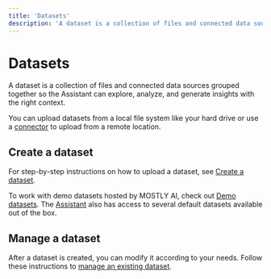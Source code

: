 ```yaml
---
title: 'Datasets'
description: 'A dataset is a collection of files and connected data sources grouped together so the Assistant can explore, analyze, and generate insights with the right context.'
---
```


# Datasets

A dataset is a collection of files and connected data sources grouped together so the Assistant can explore, analyze, and generate insights with the right context.

You can upload datasets from a local file system like your hard drive or use a [connector](./connector.mdx) to upload from a remote location.

## Create a dataset

For step-by-step instructions on how to upload a dataset, see [Create a dataset](datasets/create.mdx).

To work with demo datasets hosted by MOSTLY AI, check out [Demo datasets](./demo-datasets.mdx). The [Assistant](./assistant.mdx) also has access to several default datasets available out of the box.

## Manage a dataset

After a dataset is created, you can modify it according to your needs. Follow these instructions to [manage an existing dataset](./datasets/manage.mdx).